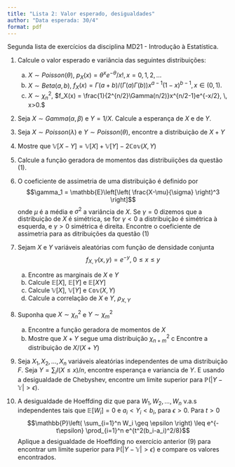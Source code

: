 ```yaml
---
title: "Lista 2: Valor esperado, desigualdades"
author: "Data esperada: 30/4"
format: pdf
---
```


Segunda lista de exercícios da disciplina MD21 - Introdução à Estatística.

1.  Calcule o valor esperado e variância das seguintes distribuições:
    a.  $X \sim Poisson(\theta)$, $p_X(x) = \theta^x e^{-\theta} / x!, \, x=0,1,2,\ldots$
    b.  $X \sim Beta(a, b)$, $f_X(x) = \Gamma(a+b)/(\Gamma(a)\Gamma(b))x^{a-1}(1-x)^{b-1}, \, x \in (0,1).$
    c. $X \sim \chi^2_n$, $f_X(x) = \frac{1}{2^{n/2}\Gamma(n/2)}x^{n/2-1}e^{-x/2}, \, x>0.$
    
2.  Seja $X \sim Gamma(\alpha, \beta)$ e $Y = 1/X$. Calcule a esperança de $X$ e de $Y$.

3. Seja $X \sim Poisson(\lambda)$ e $Y\sim Poisson(\theta)$, encontre a distribuição de $X+Y$

4. Mostre que $\mathbb{V}[X-Y] = \mathbb{V}[X] + \mathbb{V}[Y] - 2 \mathbb{Cov}(X,Y)$

5. Calcule a função geradora de momentos das distribuiições da questão (1).

6. O coeficiente de assimetria de uma distribuição é definido por
$$\gamma_1 = \mathbb{E}\left[\left( \frac{X-\mu}{\sigma} \right)^3 \right]$$
onde $\mu$ é a média e $\sigma^2$ a variância de $X$. Se $\gamma=0$ dizemos que a distribuição de $X$ é simétrica, se for $\gamma < 0$ a distribuição é simétrica à esquerda, e $\gamma > 0$ simétrica é direita. Encontre o coeficiente de assimetria para as ditribuições da questão (1)

7. Sejam $X$ e $Y$ variáveis aleatórias com função de densidade conjunta 
$$f_{X,Y}(x,y) = e^{-y}, \; 0 \leq x \leq y$$
    a. Encontre as marginais de $X$ e $Y$
    b. Calcule $\mathbb{E}[X]$, $\mathbb{E}[Y]$ e $\mathbb{E}[XY]$
    c. Calcule $\mathbb{V}[X]$, $\mathbb{V}[Y]$ e $\mathbb{Cov}(X,Y)$
    d. Calcule a correlação de  $X$ e $Y$, $\rho_{X,Y}$
  
8. Suponha que $X \sim \chi^2_n$ e $Y \sim \chi^2_m$
    a. Encontre a função geradora de momentos de $X$
    b. Mostre que $X+Y$ segue uma distribuição $\chi^2_{n+m}$
    c Encontre a distribuição de $X / (X+Y)$

9. Seja $X_1,X_2,\ldots,X_n$ variáveis aleatórias independentes de uma distribuição $F$. Seja $Y = \sum_i I(X \leq x) / n$, encontre esperança e variancia de $Y$. E usando a desigualdade de Chebyshev, encontre um limite superior para $\mathbb{P}(|Y - \mathbb{Y}|>\epsilon)$.

10. A desigualdade de Hoeffding diz que para $W_1,W_2,\ldots,W_n$ v.a.s independentes tais que $\mathbb{E}[W_i]=0$ e $a_i<Y_i<b_i$, para $\epsilon > 0$. Para $t>0$
$$\mathbb{P}\left( \sum_{i=1}^n W_i \geq \epsilon \right) \leq e^{-t\epsilon} \prod_{i=1}^n e^{t^2(b_i-a_i)^2/8}$$
Aplique a desigualdade de Hoeffding no exercício anterior (9) para encontrar um limite superior para $\mathbb{P}(|Y - \mathbb{Y}|>\epsilon)$ e compare os valores encontrados.